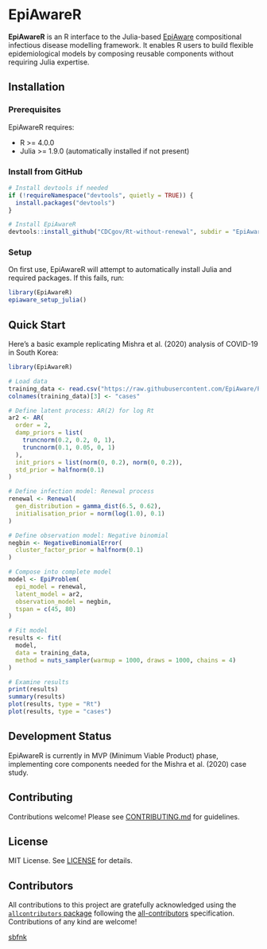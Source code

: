 # EpiAwareR

<!-- badges: start -->

<!-- badges: end -->

**EpiAwareR** is an R interface to the Julia-based [EpiAware](https://github.com/CDCgov/Rt-without-renewal) compositional infectious disease modelling framework. It enables R users to build flexible epidemiological models by composing reusable components without requiring Julia expertise.

## Installation

### Prerequisites

EpiAwareR requires:

- R >= 4.0.0
- Julia >= 1.9.0 (automatically installed if not present)

### Install from GitHub

```r
# Install devtools if needed
if (!requireNamespace("devtools", quietly = TRUE)) {
  install.packages("devtools")
}

# Install EpiAwareR
devtools::install_github("CDCgov/Rt-without-renewal", subdir = "EpiAwareR")
```

### Setup

On first use, EpiAwareR will attempt to automatically install Julia and required packages. If this fails, run:

```r
library(EpiAwareR)
epiaware_setup_julia()
```

## Quick Start

Here's a basic example replicating Mishra et al. (2020) analysis of COVID-19 in South Korea:

```r
library(EpiAwareR)

# Load data
training_data <- read.csv("https://raw.githubusercontent.com/EpiAware/PrototypeCompositionalProbablisticInfectiousDiseaseModelling/refs/heads/main/data/south_korea_data.csv")
colnames(training_data)[3] <- "cases"

# Define latent process: AR(2) for log Rt
ar2 <- AR(
  order = 2,
  damp_priors = list(
    truncnorm(0.2, 0.2, 0, 1),
    truncnorm(0.1, 0.05, 0, 1)
  ),
  init_priors = list(norm(0, 0.2), norm(0, 0.2)),
  std_prior = halfnorm(0.1)
)

# Define infection model: Renewal process
renewal <- Renewal(
  gen_distribution = gamma_dist(6.5, 0.62),
  initialisation_prior = norm(log(1.0), 0.1)
)

# Define observation model: Negative binomial
negbin <- NegativeBinomialError(
  cluster_factor_prior = halfnorm(0.1)
)

# Compose into complete model
model <- EpiProblem(
  epi_model = renewal,
  latent_model = ar2,
  observation_model = negbin,
  tspan = c(45, 80)
)

# Fit model
results <- fit(
  model,
  data = training_data,
  method = nuts_sampler(warmup = 1000, draws = 1000, chains = 4)
)

# Examine results
print(results)
summary(results)
plot(results, type = "Rt")
plot(results, type = "cases")
```

## Development Status

EpiAwareR is currently in MVP (Minimum Viable Product) phase, implementing core components needed for the Mishra et al. (2020) case study. 

## Contributing

Contributions welcome! Please see [CONTRIBUTING.md](CONTRIBUTING.md) for guidelines.

## License

MIT License. See [LICENSE](LICENSE) for details.


## Contributors


<!-- ALL-CONTRIBUTORS-LIST:START - Do not remove or modify this section -->
<!-- prettier-ignore-start -->
<!-- markdownlint-disable -->

All contributions to this project are gratefully acknowledged using the [`allcontributors` package](https://github.com/ropensci/allcontributors) following the [all-contributors](https://allcontributors.org) specification. Contributions of any kind are welcome!


<a href="https://github.com/sbfnk/EpiAwareR/commits?author=sbfnk">sbfnk</a>


<!-- markdownlint-enable -->
<!-- prettier-ignore-end -->
<!-- ALL-CONTRIBUTORS-LIST:END -->


